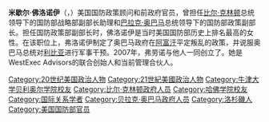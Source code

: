'''米歇尔·佛洛诺伊'''（{{lang-en|Michèle Angélique Flournoy}}，{{bd|1960年|12月14日||}}）美国国防政策顾问和前政府官员，曾担任[[比尔·克林顿|比尔·克林顿]]总统领导下的国防部战略部副部长助理和[[巴拉克·奥巴马|巴拉克·奥巴马]]总统领导下的国防部政策副部长。担任国防政策部副部长时，佛洛诺伊是当时美国国防部历史上排名最高的女性。在该职位上，弗洛诺伊制定了奥巴马政府在[[阿富汗|阿富汗]]平定叛乱的政策，并说服奥巴马总统对[[利比亚|利比亚]]进行军事干预。2007年，弗劳诺与他人一同创立了{{le|新美国安全中心|Center for a New American Security}}。她是WestExec Advisors的联合创始人和当前管理合伙人。

{{DEFAULTSORT: Flournoy, Michèle}}
[[Category:20世纪美国政治人物|Category:20世纪美国政治人物]]
[[Category:21世紀美國政治人物|Category:21世紀美國政治人物]]
[[Category:牛津大学贝利奥尔学院校友|Category:牛津大学贝利奥尔学院校友]]
[[Category:比尔·克林顿政府人员|Category:比尔·克林顿政府人员]]
[[Category:哈佛学院校友|Category:哈佛学院校友]]
[[Category:国际关系学者|Category:国际关系学者]]
[[Category:贝拉克·奥巴马政府人员|Category:贝拉克·奥巴马政府人员]]
[[Category:洛杉磯人|Category:洛杉磯人]]
[[Category:美国国防部官员|Category:美国国防部官员]]